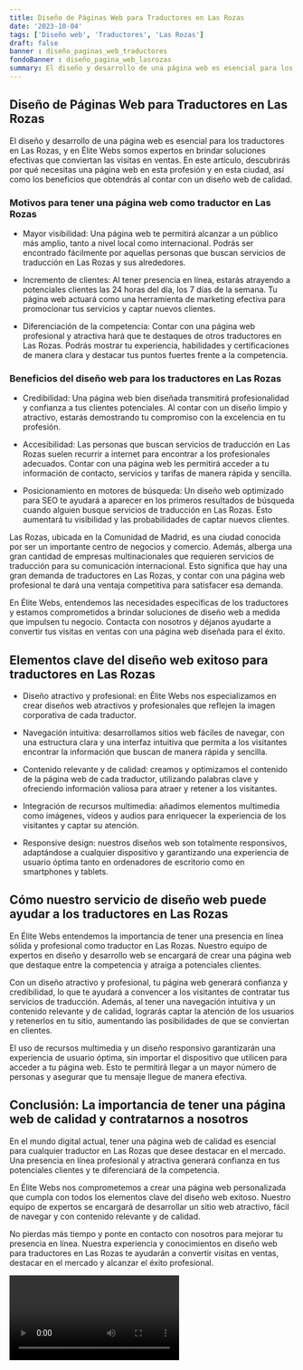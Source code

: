 ```yaml
---
title: Diseño de Páginas Web para Traductores en Las Rozas
date: '2023-10-04'
tags: ['Diseño web', 'Traductores', 'Las Rozas']
draft: false
banner : diseño_paginas_web_traductores
fondoBanner : diseño_pagina_web_lasrozas
summary: El diseño y desarrollo de una página web es esencial para los traductores en Las Rozas, y en Élite Webs somos expertos en brindar soluciones efectivas que conviertan las visitas en ventas. En este artículo, descubrirás por qué necesitas una página web en esta profesión y en esta ciudad, así como los beneficios que obtendrás al contar con un diseño web de calidad. 
---
```


## Diseño de Páginas Web para Traductores en Las Rozas

El diseño y desarrollo de una página web es esencial para los traductores en Las Rozas, y en Élite Webs somos expertos en brindar soluciones efectivas que conviertan las visitas en ventas. En este artículo, descubrirás por qué necesitas una página web en esta profesión y en esta ciudad, así como los beneficios que obtendrás al contar con un diseño web de calidad. 

### Motivos para tener una página web como traductor en Las Rozas

* Mayor visibilidad: Una página web te permitirá alcanzar a un público más amplio, tanto a nivel local como internacional. Podrás ser encontrado fácilmente por aquellas personas que buscan servicios de traducción en Las Rozas y sus alrededores.

* Incremento de clientes: Al tener presencia en línea, estarás atrayendo a potenciales clientes las 24 horas del día, los 7 días de la semana. Tu página web actuará como una herramienta de marketing efectiva para promocionar tus servicios y captar nuevos clientes.

* Diferenciación de la competencia: Contar con una página web profesional y atractiva hará que te destaques de otros traductores en Las Rozas. Podrás mostrar tu experiencia, habilidades y certificaciones de manera clara y destacar tus puntos fuertes frente a la competencia.

### Beneficios del diseño web para los traductores en Las Rozas

* Credibilidad: Una página web bien diseñada transmitirá profesionalidad y confianza a tus clientes potenciales. Al contar con un diseño limpio y atractivo, estarás demostrando tu compromiso con la excelencia en tu profesión.

* Accesibilidad: Las personas que buscan servicios de traducción en Las Rozas suelen recurrir a internet para encontrar a los profesionales adecuados. Contar con una página web les permitirá acceder a tu información de contacto, servicios y tarifas de manera rápida y sencilla.

* Posicionamiento en motores de búsqueda: Un diseño web optimizado para SEO te ayudará a aparecer en los primeros resultados de búsqueda cuando alguien busque servicios de traducción en Las Rozas. Esto aumentará tu visibilidad y las probabilidades de captar nuevos clientes.

Las Rozas, ubicada en la Comunidad de Madrid, es una ciudad conocida por ser un importante centro de negocios y comercio. Además, alberga una gran cantidad de empresas multinacionales que requieren servicios de traducción para su comunicación internacional. Esto significa que hay una gran demanda de traductores en Las Rozas, y contar con una página web profesional te dará una ventaja competitiva para satisfacer esa demanda.

En Élite Webs, entendemos las necesidades específicas de los traductores y estamos comprometidos a brindar soluciones de diseño web a medida que impulsen tu negocio. Contacta con nosotros y déjanos ayudarte a convertir tus visitas en ventas con una página web diseñada para el éxito.

<GifSeo />

<Cta />

## Elementos clave del diseño web exitoso para traductores en Las Rozas

- Diseño atractivo y profesional: en Élite Webs nos especializamos en crear diseños web atractivos y profesionales que reflejen la imagen corporativa de cada traductor.

- Navegación intuitiva: desarrollamos sitios web fáciles de navegar, con una estructura clara y una interfaz intuitiva que permita a los visitantes encontrar la información que buscan de manera rápida y sencilla.

- Contenido relevante y de calidad: creamos y optimizamos el contenido de la página web de cada traductor, utilizando palabras clave y ofreciendo información valiosa para atraer y retener a los visitantes.

- Integración de recursos multimedia: añadimos elementos multimedia como imágenes, videos y audios para enriquecer la experiencia de los visitantes y captar su atención.

- Responsive design: nuestros diseños web son totalmente responsivos, adaptándose a cualquier dispositivo y garantizando una experiencia de usuario óptima tanto en ordenadores de escritorio como en smartphones y tablets.

## Cómo nuestro servicio de diseño web puede ayudar a los traductores en Las Rozas

En Élite Webs entendemos la importancia de tener una presencia en línea sólida y profesional como traductor en Las Rozas. Nuestro equipo de expertos en diseño y desarrollo web se encargará de crear una página web que destaque entre la competencia y atraiga a potenciales clientes.

Con un diseño atractivo y profesional, tu página web generará confianza y credibilidad, lo que te ayudará a convencer a los visitantes de contratar tus servicios de traducción. Además, al tener una navegación intuitiva y un contenido relevante y de calidad, lograrás captar la atención de los usuarios y retenerlos en tu sitio, aumentando las posibilidades de que se conviertan en clientes.

El uso de recursos multimedia y un diseño responsivo garantizarán una experiencia de usuario óptima, sin importar el dispositivo que utilicen para acceder a tu página web. Esto te permitirá llegar a un mayor número de personas y asegurar que tu mensaje llegue de manera efectiva.

## Conclusión: La importancia de tener una página web de calidad y contratarnos a nosotros

En el mundo digital actual, tener una página web de calidad es esencial para cualquier traductor en Las Rozas que desee destacar en el mercado. Una presencia en línea profesional y atractiva generará confianza en tus potenciales clientes y te diferenciará de la competencia.

En Élite Webs nos comprometemos a crear una página web personalizada que cumpla con todos los elementos clave del diseño web exitoso. Nuestro equipo de expertos se encargará de desarrollar un sitio web atractivo, fácil de navegar y con contenido relevante y de calidad.

No pierdas más tiempo y ponte en contacto con nosotros para mejorar tu presencia en línea. Nuestra experiencia y conocimientos en diseño web para traductores en Las Rozas te ayudarán a convertir visitas en ventas, destacar en el mercado y alcanzar el éxito profesional.

<Video />

<CtaBot job='Traductores' city='Las Rozas'/>

<Gmaps query='Las Rozas+españa+maps' />